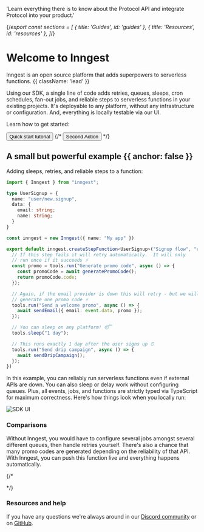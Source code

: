 
  'Learn everything there is to know about the Protocol API and integrate Protocol into your product.'

{/*export const sections = [
   { title: 'Guides', id: 'guides' },
  { title: 'Resources', id: 'resources' },
]*/}

# Welcome to Inngest

Inngest is an open source platform that adds superpowers to serverless functions. {{ className: 'lead' }}

Using our SDK, a single line of code adds retries, queues, sleeps, cron schedules, fan-out jobs, and reliable steps to serverless functions in your existing projects. It's deployable to any platform, without any infrastructure or configuration. And, everything is locally testable via our UI.

Learn how to get started:

<div className="not-prose mb-16 mt-6 flex gap-3">
  <Button size="sm" href="/docs/quick-start" arrow="right">Quick start tutorial</Button>
  {/* <Button size="sm" href="/sdks" variant="secondary">Second Action</Button> */}
</div>

## A small but powerful example {{ anchor: false }}

Adding sleeps, retries, and reliable steps to a function:

<CodeGroup>

```ts {{ language: 'ts' }}
import { Inngest } from "inngest";

type UserSignup = {
  name: "user/new.signup",
  data: {
    email: string;
    name: string;
  }
}

const inngest = new Inngest({ name: "My app" })

export default inngest.createStepFunction<UserSignup>("Signup flow", "user/new.signup", ({ event, tools }) => {
  // If this step fails it will retry automatically.  It will only
  // run once if it succeeds ⚡
  const promo = tools.run("Generate promo code", async () => {
    const promoCode = await generatePromoCode();
    return promoCode.code;
  });

  // Again, if the email provider is down this will retry - but we will only
  // generate one promo code ⚡
  tools.run("Send a welcome promo", async () => {
    await sendEmail({ email: event.data, promo });
  });

  // You can sleep on any platform! 😴
  tools.sleep("1 day");

  // This runs exactly 1 day after the user signs up ⏰
  tools.run("Send drip campaign", async () => {
    await sendDripCampaign();
  });
})
```

</CodeGroup>

In this example, you can reliably run serverless functions even if external APIs are down. You can also sleep or delay work without configuring queues. Plus, all events, jobs, and functions are strictly typed via TypeScript for maximum correctness. Here's how things look when you locally run:

![SDK UI](/assets/docs/dev-server-example.png)


### Comparisons

Without Inngest, you would have to configure several jobs amongst several different queues, then handle retries yourself. There's also a chance that many promo codes are generated depending on the reliability of that API. With Inngest, you can push this function live and everything happens automatically.

{/* <Guides />

<Resources /> */}


### Resources and help

If you have any questions we're always around in our [Discord community](https://discord.gg/EuesV2ZSnX) or on [GitHub](https://github.com/inngest/inngest).